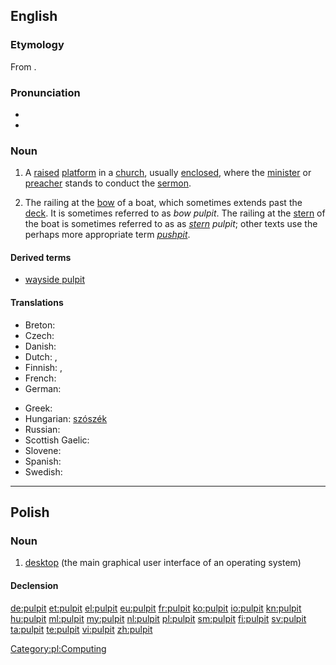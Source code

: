 ==English==

===Etymology===
From {{etyl|la}} {{term|pulpitum||platform|lang=la}}.

===Pronunciation===
* {{IPA|/ˈpʊlpɪt/|/ˈpʌlpɪt/}}
* {{audio|En-us-pulpit.ogg|Audio (US)}}

===Noun===
{{en-noun}}

# A [[raised]] [[platform]] in a [[church]], usually [[enclosed]], where the [[minister]] or [[preacher]] stands to conduct the [[sermon]].
# {{obsolete|nautical}} The railing at the [[bow]] of a boat, which sometimes extends past the [[deck]].  It is sometimes referred to as ''bow'' ''pulpit''.  The railing at the [[stern]] of the boat is sometimes referred to as as ''[[stern]]'' ''pulpit''; other texts use the perhaps more appropriate term ''[[pushpit]]''.

====Derived terms====
* [[wayside pulpit]]

====Translations====
{{trans-top|raised platform in church}}
* Breton: {{t+|br|kador-brezeg|f}}
* Czech: {{t-|cs|kazatelna|f}}
* Danish: {{t-|da|prædikestol|c}}
* Dutch: {{t+|nl|kansel|m}}, {{t+|nl|preekstoel|m}}
* Finnish: {{t+|fi|saarnastuoli}}, {{t+|fi|saarnatuoli}}
* French: {{t+|fr|chaire|f}}
* German: {{t+|de|Kanzel|f}}
{{trans-mid}}
* Greek: {{t+|el|άμβωνας|m|tr=ámvonas}}
* Hungarian: [[szószék]]
* Russian: {{t+|ru|кафедра|f|tr=káf'edra}}
* Scottish Gaelic: {{t-|gd|cùbaid|f|xs=Scottish Gaelic}}
* Slovene: {{t+|sl|prižnica|f}}
* Spanish: {{t+|es|púlpito|m}}
* Swedish: {{t+|sv|predikstol|f}}
{{trans-bottom}}

{{trans-top|''(obsolete, nautical)'' the railing at the bow of a boat}}
{{trans-mid}}
{{trans-bottom}}

----

==Polish==
{{wikipedia|lang=pl}}

===Noun===
{{pl-noun|m}}

# [[desktop]] (the main graphical user interface of an operating system)

====Declension====
{{pl-decl-noun
|pulpit|pulpity
|pulpitu|pulpitów
|pulpitowi|pulpitom
|pulpit|pulpity
|pulpitem|pulpitami
|pulpicie|pulpitach
|pulpicie|pulpity
}}

[[Category:pl:Computing]]

[[de:pulpit]]
[[et:pulpit]]
[[el:pulpit]]
[[eu:pulpit]]
[[fr:pulpit]]
[[ko:pulpit]]
[[io:pulpit]]
[[kn:pulpit]]
[[hu:pulpit]]
[[ml:pulpit]]
[[my:pulpit]]
[[nl:pulpit]]
[[pl:pulpit]]
[[sm:pulpit]]
[[fi:pulpit]]
[[sv:pulpit]]
[[ta:pulpit]]
[[te:pulpit]]
[[vi:pulpit]]
[[zh:pulpit]]
